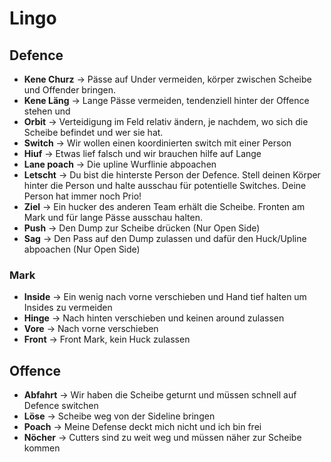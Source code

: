 # Lingo

## Defence

* **Kene Churz** -> Pässe auf Under vermeiden, körper zwischen Scheibe und Offender bringen.
* **Kene Läng** -> Lange Pässe vermeiden, tendenziell hinter der Offence stehen und 
* **Orbit** -> Verteidigung im Feld relativ ändern, je nachdem, wo sich die Scheibe befindet und wer sie hat.
* **Switch** -> Wir wollen einen koordinierten switch mit einer Person
* **Hiuf** -> Etwas lief falsch und wir brauchen hilfe auf Lange
* **Lane poach** -> Die upline Wurflinie abpoachen
* **Letscht** -> Du bist die hinterste Person der Defence. Stell deinen Körper hinter die Person und halte ausschau für potentielle Switches. Deine Person hat immer noch Prio!
* **Ziel** -> Ein hucker des anderen Team erhält die Scheibe. Fronten am Mark und für lange Pässe ausschau halten.
* **Push** -> Den Dump zur Scheibe drücken (Nur Open Side)
* **Sag** -> Den Pass auf den Dump zulassen und dafür den Huck/Upline abpoachen (Nur Open Side)

### Mark

* **Inside** -> Ein wenig nach vorne verschieben und Hand tief halten um Insides zu vermeiden
* **Hinge** -> Nach hinten verschieben und keinen around zulassen
* **Vore** -> Nach vorne verschieben
* **Front** -> Front Mark, kein Huck zulassen


## Offence

* **Abfahrt** -> Wir haben die Scheibe geturnt und müssen schnell auf Defence switchen
* **Löse** -> Scheibe weg von der Sideline bringen
* **Poach** -> Meine Defense deckt mich nicht und ich bin frei
* **Nöcher** -> Cutters sind zu weit weg und müssen näher zur Scheibe kommen